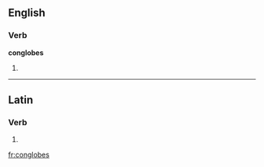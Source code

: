 ==English==

===Verb===
'''conglobes'''

# {{third-person singular of|[[conglobe]]}}

----

==Latin==

===Verb===
{{la-verb-form|conglobēs}}

# {{conjugation of|conglobo|conglobō|2|s|pres|act|sub|lang=la}}
{{count page|[[Wiktionary:Page count]]}}

[[fr:conglobes]]